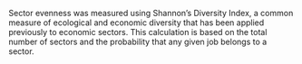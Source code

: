 Sector evenness was measured using Shannon's Diversity Index, a common measure of ecological and economic diversity that has been applied previously to economic sectors. This calculation is based on the total number of sectors and the probability that any given job belongs to a sector.


